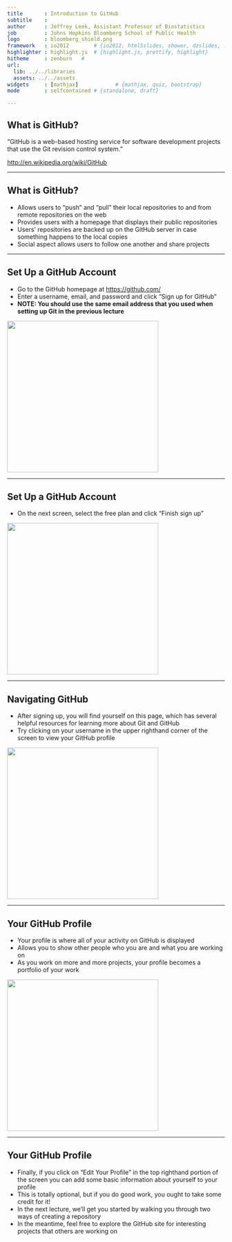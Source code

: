 ```yaml
---
title       : Introduction to GitHub
subtitle    : 
author      : Jeffrey Leek, Assistant Professor of Biostatistics 
job         : Johns Hopkins Bloomberg School of Public Health
logo        : bloomberg_shield.png
framework   : io2012        # {io2012, html5slides, shower, dzslides, ...}
highlighter : highlight.js  # {highlight.js, prettify, highlight}
hitheme     : zenburn   # 
url:
  lib: ../../libraries
  assets: ../../assets
widgets     : [mathjax]            # {mathjax, quiz, bootstrap}
mode        : selfcontained # {standalone, draft}

---
```


## What is GitHub?

<q>GitHub is a web-based hosting service for software development projects that use the Git revision control system.</q>

[http://en.wikipedia.org/wiki/GitHub](http://en.wikipedia.org/wiki/GitHub)

---

## What is GitHub?

* Allows users to "push" and "pull" their local repositories to and from remote repositories on the web
* Provides users with a homepage that displays their public repositories
* Users' repositories are backed up on the GitHub server in case something happens to the local copies
* Social aspect allows users to follow one another and share projects

---

## Set Up a GitHub Account

* Go to the GitHub homepage at [https://github.com/](https://github.com/)
* Enter a username, email, and password and click "Sign up for GitHub"
* **NOTE: You should use the same email address that you used when setting up Git in the previous lecture**

<img class=center src=../../assets/img/IntroToGitHub/GitHubSignup1.png height='350'/>

---

## Set Up a GitHub Account

* On the next screen, select the free plan and click "Finish sign up"

<img class=center src=../../assets/img/IntroToGitHub/GitHubSignup2.png height='350'/>

---

## Navigating GitHub

* After signing up, you will find yourself on this page, which has several helpful resources for learning more about Git and GitHub
* Try clicking on your username in the upper righthand corner of the screen to view your GitHub profile

<img class=center src=../../assets/img/IntroToGitHub/GitHubSignup3.png height='350'/>

---

## Your GitHub Profile

* Your profile is where all of your activity on GitHub is displayed
* Allows you to show other people who you are and what you are working on
* As you work on more and more projects, your profile becomes a portfolio of your work

<img class=center src=../../assets/img/IntroToGitHub/GitHubSignup4.png height='350'/>

---

## Your GitHub Profile

* Finally, if you click on "Edit Your Profile" in the top righthand portion of the screen you can add some basic information about yourself to your profile
* This is totally optional, but if you do good work, you ought to take some credit for it!
* In the next lecture, we'll get you started by walking you through two ways of creating a repository
* In the meantime, feel free to explore the GitHub site for interesting projects that others are working on